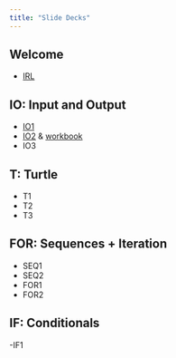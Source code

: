 ```yaml
---
title: "Slide Decks"
---
```

## Welcome
- [IRL](IRL.pdf)

## IO: Input and Output
- [IO1](IO1.pdf)
- [IO2](IO2.pdf) & [workbook](/workbooks/2_variables.html)
- IO3

## T: Turtle
- T1
- T2
- T3

## FOR: Sequences + Iteration
- SEQ1
- SEQ2
- FOR1
- FOR2

## IF: Conditionals
-IF1

